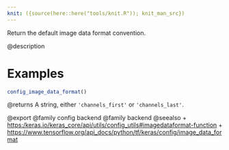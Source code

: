 ```yaml
---
knit: ({source(here::here("tools/knit.R")); knit_man_src})
---
```

Return the default image data format convention.

@description

# Examples
```r
config_image_data_format()
```

@returns
A string, either `'channels_first'` or `'channels_last'`.

@export
@family config backend
@family backend
@seealso
+ <https:/keras.io/keras_core/api/utils/config_utils#imagedataformat-function>
+ <https://www.tensorflow.org/api_docs/python/tf/keras/config/image_data_format>
